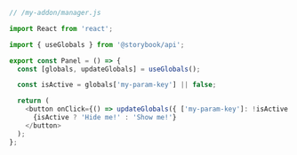 ```js
// /my-addon/manager.js

import React from 'react';

import { useGlobals } from '@storybook/api';

export const Panel = () => {
  const [globals, updateGlobals] = useGlobals();

  const isActive = globals['my-param-key'] || false;

  return (
    <button onClick={() => updateGlobals({ ['my-param-key']: !isActive })}>
      {isActive ? 'Hide me!' : 'Show me!'}
    </button>
  );
};
```
